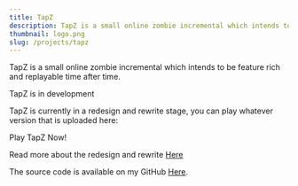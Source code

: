 ```yaml
---
title: TapZ
description: TapZ is a small online zombie incremental which intends to be feature rich and replayable time after time
thumbnail: logo.png
slug: /projects/tapz
---
```



TapZ is a small online zombie incremental which intends to be feature rich and replayable time after time.

<div class="alert alert-success">TapZ is in development</div>

TapZ is currently in a redesign and rewrite stage, you can play whatever version that is uploaded here:

<OutboundLink className="btn btn-success my-2 px-4" href="https://tapz.williamneild.com/">
    Play TapZ Now!
</OutboundLink>

Read more about the redesign and rewrite [Here](/blog/the-future-of-tapz)

The source code is available on my GitHub [Here](https://github.com/wsngamerz/TapZ-Incremental).
